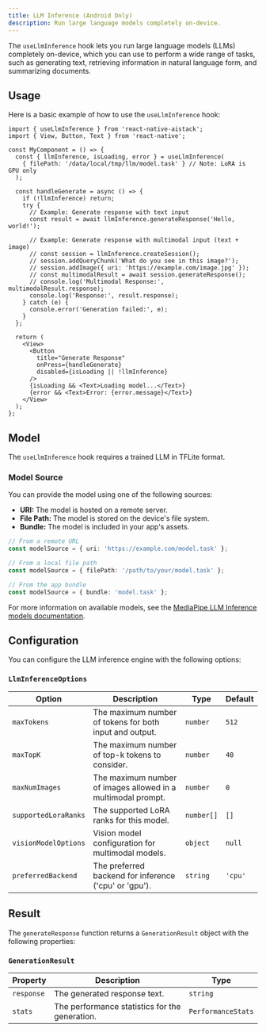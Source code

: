 ```yaml
---
title: LLM Inference (Android Only)
description: Run large language models completely on-device.
---
```



The `useLlmInference` hook lets you run large language models (LLMs) completely on-device, which you can use to perform a wide range of tasks, such as generating text, retrieving information in natural language form, and summarizing documents.

## Usage

Here is a basic example of how to use the `useLlmInference` hook:

```tsx
import { useLlmInference } from 'react-native-aistack';
import { View, Button, Text } from 'react-native';

const MyComponent = () => {
  const { llmInference, isLoading, error } = useLlmInference(
    { filePath: '/data/local/tmp/llm/model.task' } // Note: LoRA is GPU only
  );

  const handleGenerate = async () => {
    if (!llmInference) return;
    try {
      // Example: Generate response with text input
      const result = await llmInference.generateResponse('Hello, world!');

      // Example: Generate response with multimodal input (text + image)
      // const session = llmInference.createSession();
      // session.addQueryChunk('What do you see in this image?');
      // session.addImage({ uri: 'https://example.com/image.jpg' });
      // const multimodalResult = await session.generateResponse();
      // console.log('Multimodal Response:', multimodalResult.response);
      console.log('Response:', result.response);
    } catch (e) {
      console.error('Generation failed:', e);
    }
  };

  return (
    <View>
      <Button
        title="Generate Response"
        onPress={handleGenerate}
        disabled={isLoading || !llmInference}
      />
      {isLoading && <Text>Loading model...</Text>}
      {error && <Text>Error: {error.message}</Text>}
    </View>
  );
};
```

## Model

The `useLlmInference` hook requires a trained LLM in TFLite format.

### Model Source

You can provide the model using one of the following sources:

- **URI:** The model is hosted on a remote server.
- **File Path:** The model is stored on the device's file system.
- **Bundle:** The model is included in your app's assets.

```ts
// From a remote URL
const modelSource = { uri: 'https://example.com/model.task' };

// From a local file path
const modelSource = { filePath: '/path/to/your/model.task' };

// From the app bundle
const modelSource = { bundle: 'model.task' };
```

For more information on available models, see the [MediaPipe LLM Inference models documentation](https://ai.google.dev/edge/mediapipe/solutions/genai/llm_inference/index#models).

## Configuration

You can configure the LLM inference engine with the following options:

### `LlmInferenceOptions`

| Option              | Description                                                  | Type       | Default |
| ------------------- | ------------------------------------------------------------ | ---------- | ------- |
| `maxTokens`         | The maximum number of tokens for both input and output.      | `number`   | `512`   |
| `maxTopK`           | The maximum number of top-k tokens to consider.              | `number`   | `40`    |
| `maxNumImages`      | The maximum number of images allowed in a multimodal prompt. | `number`   | `0`     |
| `supportedLoraRanks`| The supported LoRA ranks for this model.                     | `number[]` | `[]`    |
| `visionModelOptions`| Vision model configuration for multimodal models.            | `object`   | `null`  |
| `preferredBackend`  | The preferred backend for inference ('cpu' or 'gpu').        | `string`   | `'cpu'` |

## Result

The `generateResponse` function returns a `GenerationResult` object with the following properties:

### `GenerationResult`

| Property   | Description                                    | Type               |
| ---------- | ---------------------------------------------- | ------------------ |
| `response` | The generated response text.                   | `string`           |
| `stats`    | The performance statistics for the generation. | `PerformanceStats` |
